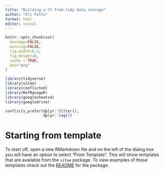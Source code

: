 ```yaml
---
title: "Building a CV from tidy data storage"
author: "Eli Felts"
format: html
editor: visual
---
```


```r

knitr::opts_chunk$set(
  message=FALSE,
  warning=FALSE,
  fig.width=6.5,
  fig.height=6,
  cache = TRUE,
  dev="png"
)

library(tidyverse)
library(vitae)
library(conflicted)
library(RefManageR)
library(googlesheets4)
library(googledrive)

conflicts_prefer(dplyr::filter(),
                 dplyr::lag())
```

# Starting from template

To start off, open a new RMarkdown file and on the left of the dialog box you will have an option to select "From Template". This will show templates that are available from the `vitae` package. To view examples of these templates check out the [README](https://github.com/mitchelloharawild/vitae?tab=readme-ov-file){target="_blank"} for the package.
